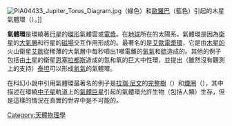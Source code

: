 {{Unreferenced|time=2020-10-31T01:24:40+00:00}}
[[File:PIA04433_Jupiter_Torus_Diagram.jpg|thumb]]（綠色）和[[木衛二|歐羅巴]]（藍色）引起的木星氣體環（{{lang|en|gas toruses}}）。]]

'''氣體環'''是環繞著[[行星|行星]]的[[環面|環形]]氣體雲或[[電漿|電漿]]。在[[地球|地球]]所在的太陽系，氣體環是因為[[衛星|衛星]]的[[大氣層|大氣層]]和行星的[[磁場|磁場]]交互作用形成的。最著名的是[[木星的磁層#埃歐的作用|艾歐電漿環]]，它是由[[木星|木星的]]火山衛星[[木衛一|艾歐]]從稀薄的大氣層中每秒噴出1噸電離的[[氧|氧氣]]和[[硫|硫]]造成的。其他的例子包括由[[土星|土星]]的衛星[[土衛二|恩塞拉都斯]]造成的氫和氧的巨大中性環，並提出（雖然沒有觀測上的支持）[[土衛六|泰坦]]可以形成[[氮|氮氣]]的氣體環。

在科幻小說中引用氣體環最著名的例子是[[拉瑞·尼文|拉瑞·尼文]]的[[完整樹|完整樹]]（{{lang|en| The Integral Trees}}）和[[煙圈|煙圈]]（{{lang|en| The Smoke Ring}}），其中描述在環繞[[中子星|中子星]]軌道上的[[氣體巨星|氣體巨星]]引起的氣體環允許生物（包括人類）生存，但是這樣的情況在真實的世界中是不可能的。

{{天文小作品}}

{{磁層}}
{{星環}}

[[Category:天體物理學|Category:天體物理學]]